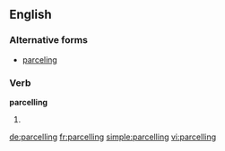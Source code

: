==English==

===Alternative forms===
*[[parceling]] 
===Verb===
'''parcelling'''

# {{British}} {{present participle of|[[parcel]]}}

[[de:parcelling]]
[[fr:parcelling]]
[[simple:parcelling]]
[[vi:parcelling]]